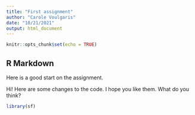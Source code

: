 ```yaml
---
title: "First assignment"
author: "Carole Voulgaris"
date: "10/21/2021"
output: html_document
---
```


```r
knitr::opts_chunk$set(echo = TRUE)
```

## R Markdown

Here is a good start on the assignment.

Hi! Here are some changes to the code. I hope you like them. What do you think?

```r
library(sf)

```
